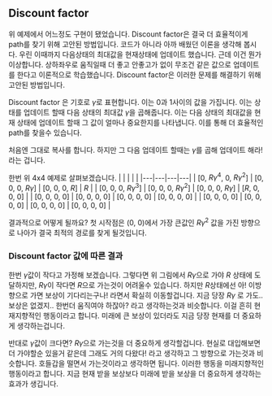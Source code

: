 ## Discount factor
위 예제에서 어느정도 구현이 됐었습니다. Discount factor은 결국 더 효율적이게 path를 찾기 위해 고안된 방법입니다. 코드가 아니라 아까 배웠던 이론을 생각해 봅시다. 우린 이때까지 다음상태의 최대값을 현재상태에 업데이트 했습니다. 근데 이건 뭔가 이상합니다. 상하좌우로 움직일때 더 좋고 안좋고가 없이 무조건 같은 값으로 업데이트를 한다고 이론적으로 학습했습니다. Discount factor은 이러한 문제를 해결하기 위해 고안된 방법입니다.

Discount factor 은 기호로 $\gamma$로 표현합니다. 이는 0과 1사이의 값을 가집니다. 이는 상태를 업데이트 할때 다음 상태의 최대값 $\gamma$을 곱해줍니다. 이는 다음 상태의 최대값을 현재 상태에 업데이트 할때 그 값이 얼마나 중요한지를 나타냅니다. 이를 통해 더 효율적인 path를 찾을수 있습니다.

처음엔 그대로 복사를 합니다. 하지만 그 다음 업데이트 할때는 $\gamma$를 곱해 업데이트 해라! 라는 겁니다.

한번 위 4x4 예제로 살펴보겠습니다.
|  |  |  |  |
|---|---|---|---|
| [0, $R\gamma^4$, 0, $R\gamma^2$] | [0, 0, 0, $R\gamma$] | [0, 0, 0, $R$] | $R$ |
| [0, 0, 0, $R\gamma^3$] | [0, 0, 0, $R\gamma^2$] | [0, 0, 0, $R\gamma$] | [$R$, 0, 0, 0] |
| [0, 0, 0, 0] | [0, 0, 0, 0] | [0, 0, 0, 0] | [0, 0, 0, 0] |
| [0, 0, 0, 0] | [0, 0, 0, 0] | [0, 0, 0, 0] | [0, 0, 0, 0] |

결과적으로 어떻게 될까요? 첫 시작점은 (0, 0)에서 가장 큰값인 $R\gamma^2$ 값을 가진 방향으로 나아가 결국 최적의 경로를 찾게 될것입니다.

### Discount factor 값에 따른 결과
한번 $\gamma$값이 작다고 가정해 보겠습니다. 그렇다면 위 그림에서 $R\gamma$으로 가야 $R$ 상태에 도달하지만, $R\gamma$이 작다면 $R$으로 가는것이 어려울수 있습니다. 하지만 $R$상태에선 아! 이방향으로 가면 보상이 기다리는구나! 라면서 확실히 이동할겁니다. 지금 당장 $R\gamma$ 로 가도.. 보상은 없겠지.. 한번더 움직여야 하잖아? 라고 생각하는것과 비슷합니다. 이걸 흔히 현재지향적인 행동이라고 합니다. 미래에 큰 보상이 있더라도 지금 당장 현재를 더 중요하게 생각하는겁니다.

반대로 $\gamma$값이 크다면? $R\gamma$으로 가는것을 더 중요하게 생각할겁니다. 현실로 대입해보면 더 가야할순 있을거 같은데 그래도 거의 다왔다! 라고 생각하고 그 방향으로 가는것과 비슷합니다. 호들갑을 떨면서 가는것이라고 생각하면 됩니다. 이러한 행동을 미래지향적인 행동이라고 합니다. 지금 현재 받을 보상보다 미래에 받을 보상을 더 중요하게 생각하는 효과가 생깁니다.